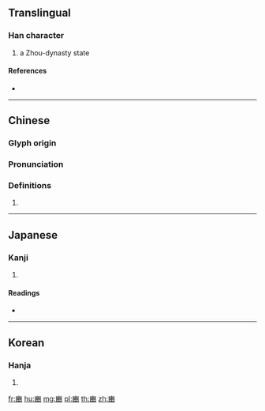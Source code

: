 {{character info/new}}
==Translingual==

===Han character===
{{Han char|rn=152|rad=豕|as=10|sn=17|four=22770|canj=UMOO}}

# a Zhou-dynasty state

====References====
* {{Han ref|kx=1198.170|dkj=36448|dj=1661.040|hdz=63618.180|uh=8C73|ud=35955|bh=C1C7|bd=49607}}

----

==Chinese==
{{zh-forms}}

===Glyph origin===
{{Han etym}}

===Pronunciation===
{{zh-pron
|m=bīn
|c=ban1
|h=pfs=
|md=
|mn=
|w=
|mc=y
|oc=y
|cat=
}}

===Definitions===
{{zh-hanzi}}

# {{rfdef|lang=zh}}

----

==Japanese==

===Kanji===
{{ja-kanji|grade=|rs=豕10}}

# {{defn|lang=ja|sort=豕10}}

====Readings====
* {{ja-readings|on=[[ひん]] (hin), [[はん]] (han), [[へん]] (hen)|kun=|nanori=}}

----

==Korean==

===Hanja===
{{ko-hanja|hangeul=빈|eumhun=|rv=bin|mr=pin|y=pin}}

# {{defn|lang=ko|sort=豕10}}

[[fr:豳]]
[[hu:豳]]
[[mg:豳]]
[[pl:豳]]
[[th:豳]]
[[zh:豳]]